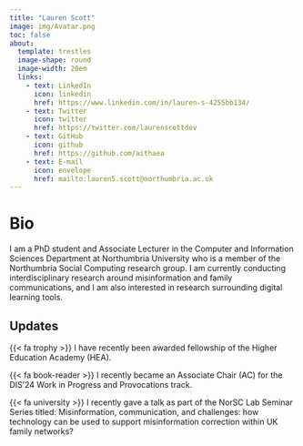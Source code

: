 ```yaml
---
title: "Lauren Scott"
image: img/Avatar.png
toc: false
about: 
  template: trestles
  image-shape: round
  image-width: 20em
  links:
    - text: LinkedIn
      icon: linkedin
      href: https://www.linkedin.com/in/lauren-s-4255bb134/
    - text: Twitter
      icon: twitter
      href: https://twitter.com/laurenscottdev
    - text: GitHub
      icon: github
      href: https://github.com/aithaea
    - text: E-mail
      icon: envelope
      href: mailto:lauren5.scott@northumbria.ac.uk
---
```


# Bio

I am a PhD student and Associate Lecturer in the Computer and Information Sciences Department at Northumbria University who is a member of the Northumbria Social Computing research group. I am currently conducting interdisciplinary research around misinformation and family communications, and I am also interested in research surrounding digital learning tools.

## Updates
{{< fa trophy >}} I have recently been awarded fellowship of the Higher Education Academy (HEA).

{{< fa book-reader >}} I recently became an Associate Chair (AC) for the DIS'24 Work in Progress and Provocations track.

{{< fa university >}} I recently gave a talk as part of the NorSC Lab Seminar Series titled: Misinformation, communication, and challenges: how technology can be used to support misinformation correction within UK family networks?








